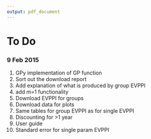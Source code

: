 ```yaml
---
output: pdf_document
---
```

# To Do
### 9 Feb 2015

1. GPy implementation of GP function 
2. Sort out the download report
3. Add explanation of what is produced by group EVPPI
4. add m=1 functionality
5. Download EVPPI for groups
6. Download data for plots
7. Same tables for group EVPPI as for single EVPPI
8. Discounting for >1 year
9. User guide
10. Standard error for single param EVPPI


